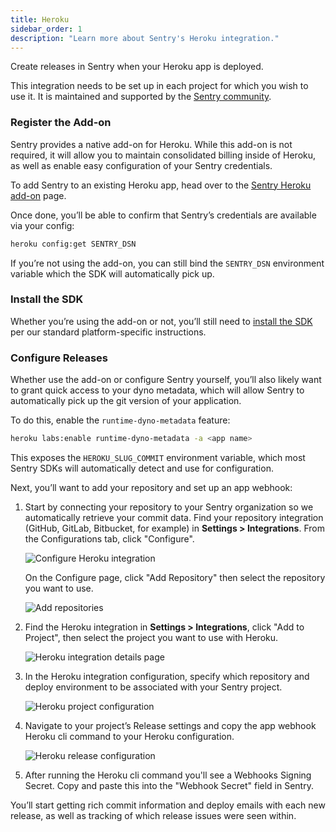 ```yaml
---
title: Heroku
sidebar_order: 1
description: "Learn more about Sentry's Heroku integration."
---
```


Create releases in Sentry when your Heroku app is deployed.

This integration needs to be set up in each project for which you wish to use it. It is maintained and supported by the [Sentry community](https://open.sentry.io/).

### Register the Add-on

Sentry provides a native add-on for Heroku. While this add-on is not required, it will allow you to maintain consolidated billing inside of Heroku, as well as enable easy configuration of your Sentry credentials.

To add Sentry to an existing Heroku app, head over to the [Sentry Heroku add-on](https://elements.heroku.com/addons/sentry) page.

Once done, you’ll be able to confirm that Sentry’s credentials are available via your config:

```bash
heroku config:get SENTRY_DSN
```

<Note>

If you’re not using the add-on, you can still bind the `SENTRY_DSN` environment variable which the SDK will automatically pick up.

</Note>

### Install the SDK

Whether you’re using the add-on or not, you’ll still need to [install the SDK](/platforms) per our standard platform-specific instructions.

### Configure Releases

Whether use the add-on or configure Sentry yourself, you’ll also likely want to grant quick access to your dyno metadata, which will allow Sentry to automatically pick up the git version of your application.

To do this, enable the `runtime-dyno-metadata` feature:

```bash
heroku labs:enable runtime-dyno-metadata -a <app name>
```

This exposes the `HEROKU_SLUG_COMMIT` environment variable, which most Sentry SDKs will automatically detect and use for configuration.

Next, you’ll want to add your repository and set up an app webhook:

1.  Start by connecting your repository to your Sentry organization so we automatically retrieve your commit data. Find your repository integration (GitHub, GitLab, Bitbucket, for example) in **Settings > Integrations**. From the Configurations tab, click "Configure".

    ![Configure Heroku integration](heroku-configure-repo-integration.png)

    On the Configure page, click "Add Repository" then select the repository you want to use.

    ![Add repositories](heroku-repo-add.png)

2.  Find the Heroku integration in **Settings > Integrations**, click "Add to Project", then select the project you want to use with Heroku.

    ![Heroku integration details page](heroku-integration-detail.png)

3.  In the Heroku integration configuration, specify which repository and deploy environment to be associated with your Sentry project.

    ![Heroku project configuration](heroku-project-config.png)

4.  Navigate to your project’s Release settings and copy the app webhook Heroku cli command to your Heroku configuration.

    ![Heroku release configuration](heroku-config.png)

5.  After running the Heroku cli command you'll see a Webhooks Signing Secret. Copy and paste this into the "Webhook Secret" field in Sentry.

You’ll start getting rich commit information and deploy emails with each new release, as well as tracking of which release issues were seen within.
